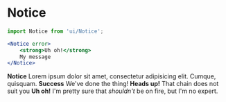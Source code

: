 
<Meta
	title="Interface/Notice"
	component={Notice}
/>

# Notice

```jsx
import Notice from 'ui/Notice';

<Notice error>
	<strong>Uh oh!</strong>
	My message
</Notice>
```

<Canvas>
	<Story name="Notice">
		<Notice>
			<strong>Notice</strong>
			Lorem ipsum dolor sit amet, consectetur adipisicing elit. Cumque, quisquam.
		</Notice>
		<Notice success>
			<strong>Success</strong>
			We've done the thing!
		</Notice>
		<Notice warning>
			<strong>Heads up!</strong>
			That chain does not suit you
		</Notice>
		<Notice error>
			<strong>Uh oh!</strong>
			I'm pretty sure that <em>shouldn't</em> be on fire, but I'm no expert.
		</Notice>
	</Story>
</Canvas>

<ArgsTable of={Notice} />
